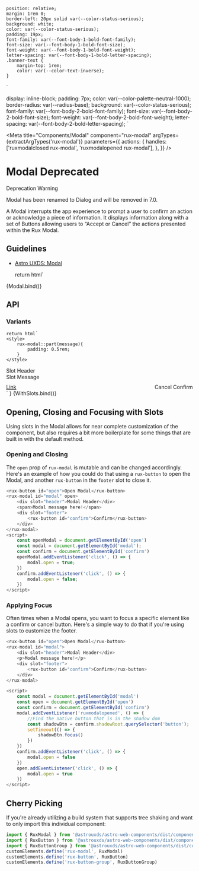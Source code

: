 
    position: relative;
    margin: 1rem 0;
    border-left: 20px solid var(--color-status-serious);
    background: white;
    color: var(--color-status-serious);
    padding: 19px;
    font-family: var(--font-body-1-bold-font-family);
    font-size: var(--font-body-1-bold-font-size);
    font-weight: var(--font-body-1-bold-font-weight);
    letter-spacing: var(--font-body-1-bold-letter-spacing);
    .banner-text {
        margin-top: 1rem;
        color: var(--color-text-inverse);
    }
`

  display: inline-block;
  padding: 7px;
  color: var(--color-palette-neutral-1000);
  border-radius: var(--radius-base);
  background: var(--color-status-serious);
      font-family: var(--font-body-2-bold-font-family);
    font-size: var(--font-body-2-bold-font-size);
    font-weight: var(--font-body-2-bold-font-weight);
    letter-spacing: var(--font-body-2-bold-letter-spacing);
`

<Meta
    title="Components/Modal"
    component="rux-modal"
    argTypes={extractArgTypes('rux-modal')}
    parameters={{
        actions: {
            handles: ['ruxmodalclosed rux-modal', 'ruxmodalopened rux-modal'],
        },
    }}
/>

# Modal <BetaTag>Deprecated</BetaTag>

<StyledDiv>
    <div>Deprecation Warning</div>
    <p class="banner-text">
        Modal has been renamed to Dialog and will be removed in 7.0.
    </p>
</StyledDiv>

A Modal interrupts the app experience to prompt a user to confirm an action or acknowledge a piece of information. It displays information along with a set of Buttons allowing users to “Accept or Cancel” the actions presented within the Rux Modal.

## Guidelines

-   [Astro UXDS: Modal](https://astrouxds.com/ui-components/dialog-box)

    return html`
<div style="display: flex; flex-flow: column; justify-content: center;">
    <rux-modal
        ?open="${args.open}"
        modal-message="${args.modalMessage}"
        modal-title="${args.modalTitle}"
        confirm-text="${args.confirmText}"
        deny-text="${args.denyText}"
    ></rux-modal>
</div
    `
}

<Canvas>
    <Story
        args={{
            open: true,
            modalMessage: 'Modal message',
            modalTitle: 'Modal title',
            confirmText: 'Release',
            denyText: 'Cancel',
        }}
        name="Modal"
    >
        {Modal.bind()}
    </Story>
</Canvas>

## API

<ArgsTable of="rux-modal" />

### Variants

    return html`
    <style>
        rux-modal::part(message){
            padding: 0.5rem;
        }
    </style>
<div style="display: flex; flex-direction: column; justify-content: center;">
<rux-modal
    ?open="${args.open}"
>
    <span slot="header">Slot Header</span>
    <div style="display: flex; flex-direction: column;">
        <span style="margin-bottom: 10px;">Slot Message</span>
        <rux-input label="Input"></rux-input>
    </div>
    <div slot="footer" style="display: flex; justify-content: space-between; align-items: center;">
        <a href="astrouxds.com">Link</a>
        <rux-button-group h-align="right">
            <rux-button secondary>Cancel</rux-button>
            <rux-button>Confirm</rux-button>
        </rux-button-group>
    </div>
</rux-modal>
</div>
    `
}

<Canvas>
    <Story
        args={{
            open: true,
        }}
        argTypes={{
            modalTitle: { table: { disable: true}},
            modalMessage: { table: { disable: true}},
            confirmText: { table: { disable: true}},
            denyText: { table: { disable: true}}
        }}
        name="With Slots"
    >
        {WithSlots.bind()}
    </Story>
</Canvas>

## Opening, Closing and Focusing with Slots

Using slots in the Modal allows for near complete customization of the component, but also requires a bit more
boilerplate for some things that are built in with the default method. 

### Opening and Closing

The `open` prop of `rux-modal` is mutable and can be changed accordingly. Here's an example of how you could do that 
using a `rux-button` to open the Modal, and another `rux-button` in the `footer` slot to close it.

```js
<rux-button id="open">Open Modal</rux-button>
<rux-modal id="modal" open>
    <div slot="header">Modal Header</div>
    <span>Modal message here!</span>
    <div slot="footer">
        <rux-button id="confirm">Confirm</rux-button>
    </div>
</rux-modal>
<script>
    const openModal = document.getElementById('open')
    const modal = document.getElementById('modal');
    const confirm = document.getElementById('confirm')
    openModal.addEventListener('click', () => { 
        modal.open = true;
    })
    confirm.addEventListener('click', () => {
        modal.open = false;
    })
</script>
```

### Applying Focus

Often times when a Modal opens, you want to focus a specific element like a confirm or cancel button. 
Here's a simple way to do that if you're using slots to customize the footer.

```js
<rux-button id="open">Open Modal</rux-button>
<rux-modal id="modal">
    <div slot="header">Modal Header</div>
    <p>Modal message here!</p>
    <div slot="footer">
        <rux-button id="confirm">Confirm</rux-button>
    </div>
</rux-modal>

<script>
    const modal = document.getElementById('modal')
    const open = document.getElementById('open')
    const confirm = document.getElementById('confirm')
    modal.addEventListener('ruxmodalopened', () => {
        //Find the native button that is in the shadow dom
        const shadowBtn = confirm.shadowRoot.querySelector('button');
        setTimeout(() => {
            shadowBtn.focus()
        })
    })
    confirm.addEventListener('click', () => {
        modal.open = false
    })
    open.addEventListener('click', () => {
        modal.open = true
    })
</script>
```

## Cherry Picking

If you're already utilizing a build system that supports tree shaking and want to only import this individual component:

```js
import { RuxModal } from '@astrouxds/astro-web-components/dist/components/rux-modal.js'
import { RuxButton } from '@astrouxds/astro-web-components/dist/components/rux-button.js'
import { RuxButtonGroup } from '@astrouxds/astro-web-components/dist/components/rux-button-group.js'
customElements.define('rux-modal', RuxModal)
customElements.define('rux-button', RuxButton)
customElements.define('rux-button-group', RuxButtonGroup)
```
